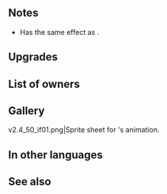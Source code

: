 {{Weapon Infobox
|tagid=SID_水のブレス＋
|weaponType=Dragonstone
|might=14
|range=1
|effect=If foe initiates combat, grants Def/Res+4 during combat.<br>If foe's Range = 2, calculates damage using the lower of foe's Def or Res.
|cost=300
|exclusive=0
|statModifiers=0,14,0,0,0
|required=Water Breath
|SE=se_effect_waterbreath.flac
|refinePaths=default
|refineSP=350
|refineMedals=500
|refineStones=50
|properties=random_owner
}}
==Notes==
* Has the same effect as {{Pt|Bracing Stance 2}}.
{{IfFoeInitiates}}
{{Combat boosts}}
==Upgrades==
{{Weapon Upgrade List}}
==List of owners==
{{Skill Hero List}}
==Gallery==
<gallery>
v2.4_50_if01.png|Sprite sheet for {{PAGENAME}}'s animation.
</gallery>
==In other languages==
{{OtherLanguages
|japanese=水のブレス＋
|german=Wasseratem+
|spanishEU=Aliento de agua +
|spanishLA=Soplo de agua +
|french=Souffle d'eau +
|italian=Soffio d'acqua+
|chineseTW=水之吐息＋
|portuguese=Sopro de água+
}}
==See also==
{{See also skills|cond=Description LIKE '%if foe initiates combat, grants Def/Res+%during combat%' AND Exclusive='1'|columns=3}}
{{Weapons Navbox}}